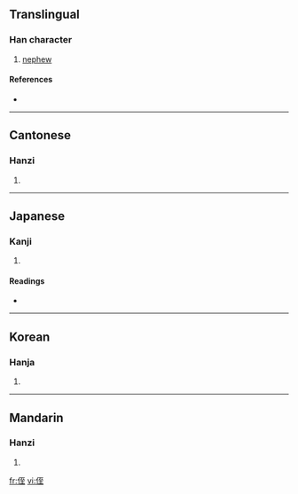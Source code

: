 {{also|姪}}
==Translingual==

===Han character===
{{Han char|rn=9|rad=人|as=06|sn=8|four=2121<sub>4</sub>|canj=人一戈土 (OMIG)}}

# [[nephew]]

====References====
* {{Han ref|kx=0101.140|dkj=00579|dj=0214.060|hdz=10147.040|uh=4F84|ud=20356|bh=CBBB|bd=52155}}

----

==Cantonese==

===Hanzi===
{{yue-hanzi|jyut=|y=jat6}}

# {{defn|Cantonese|sort=人06}}

----

==Japanese==

===Kanji===
{{ja-kanji|grade=|rs=人06}}

# {{defn|Japanese|sort=人06}}

====Readings====
* {{ja-readings|on=[[しつ]] (shitsu), [[しち]] (shichi), [[てつ]] (tetsu)|kun=[[かたい]] (katai), [[おろか]] (oroka), [[とどまる]] (todomaru)}}

----

==Korean==

===Hanja===
{{ko-hanja|hangeul=질|rv=jil|mr=chil}}

# {{defn|Korean|sort=人06}}

----

==Mandarin==

===Hanzi===
{{cmn-hanzi|pin=[[zhí]] ([[zhi2]])|wg=chih<sup>2</sup>}}

# {{defn|Mandarin|sort=人06}}

[[fr:侄]]
[[vi:侄]]